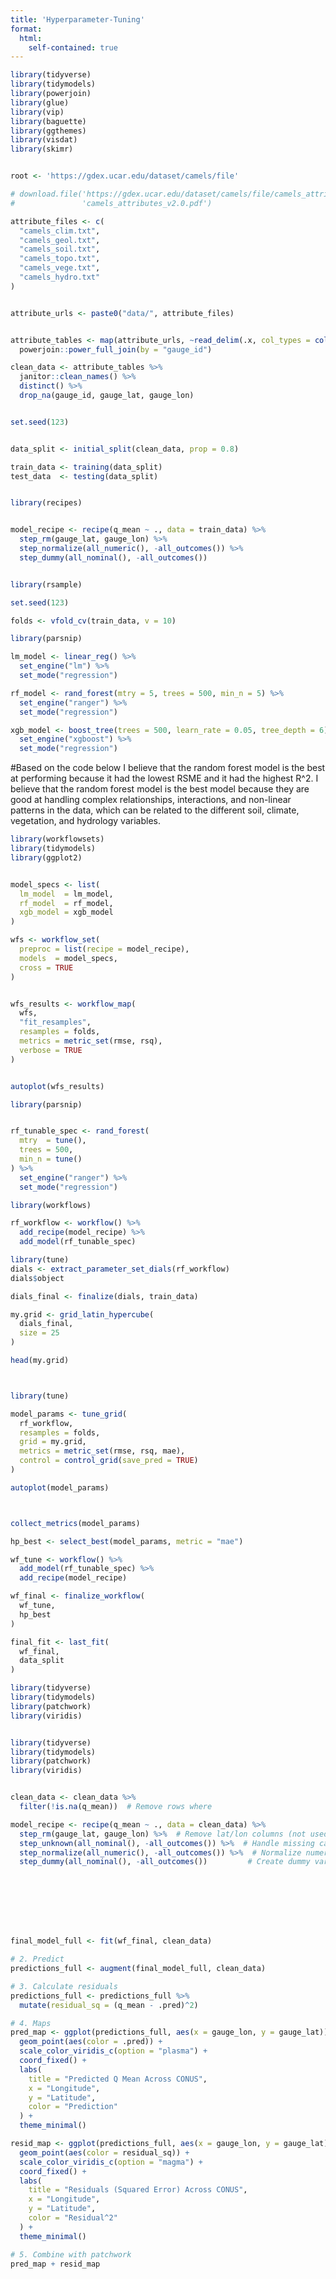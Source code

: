 ```yaml
---
title: 'Hyperparameter-Tuning'
format: 
  html:
    self-contained: true
---
```


```r
library(tidyverse)
library(tidymodels)
library(powerjoin)
library(glue)
library(vip)
library(baguette)
library(ggthemes)
library(visdat)
library(skimr)


root <- 'https://gdex.ucar.edu/dataset/camels/file'

# download.file('https://gdex.ucar.edu/dataset/camels/file/camels_attributes_v2.0.pdf', 
#               'camels_attributes_v2.0.pdf')

attribute_files <- c(
  "camels_clim.txt",
  "camels_geol.txt",
  "camels_soil.txt",
  "camels_topo.txt",
  "camels_vege.txt",
  "camels_hydro.txt"
)


attribute_urls <- paste0("data/", attribute_files)


attribute_tables <- map(attribute_urls, ~read_delim(.x, col_types = cols())) %>% 
  powerjoin::power_full_join(by = "gauge_id")

clean_data <- attribute_tables %>%
  janitor::clean_names() %>%
  distinct() %>%
  drop_na(gauge_id, gauge_lat, gauge_lon)


set.seed(123)


data_split <- initial_split(clean_data, prop = 0.8)

train_data <- training(data_split)
test_data  <- testing(data_split)


library(recipes)


model_recipe <- recipe(q_mean ~ ., data = train_data) %>%
  step_rm(gauge_lat, gauge_lon) %>%
  step_normalize(all_numeric(), -all_outcomes()) %>%
  step_dummy(all_nominal(), -all_outcomes())


library(rsample)

set.seed(123)

folds <- vfold_cv(train_data, v = 10)

```
```r

library(parsnip)

lm_model <- linear_reg() %>%
  set_engine("lm") %>%
  set_mode("regression")


```
```r
rf_model <- rand_forest(mtry = 5, trees = 500, min_n = 5) %>%
  set_engine("ranger") %>%
  set_mode("regression")


```

```r
xgb_model <- boost_tree(trees = 500, learn_rate = 0.05, tree_depth = 6) %>%
  set_engine("xgboost") %>%
  set_mode("regression")

```



#Based on the code below I believe that the random forest model is the best at performing because it had the lowest RSME and it had the highest R^2. I believe that the random forest model is the best model because they are good at handling complex relationships, interactions, and non-linear patterns in the data, which can be related to the different soil, climate, vegetation, and hydrology variables.
```r
library(workflowsets)
library(tidymodels)
library(ggplot2)


model_specs <- list(
  lm_model  = lm_model,
  rf_model  = rf_model,
  xgb_model = xgb_model
)

wfs <- workflow_set(
  preproc = list(recipe = model_recipe),
  models  = model_specs,
  cross = TRUE
)


wfs_results <- workflow_map(
  wfs,
  "fit_resamples",
  resamples = folds,
  metrics = metric_set(rmse, rsq),
  verbose = TRUE
)


autoplot(wfs_results)

```



```r

library(parsnip)


rf_tunable_spec <- rand_forest(
  mtry  = tune(),    
  trees = 500,      
  min_n = tune()     
) %>%
  set_engine("ranger") %>%
  set_mode("regression")
```


```r
library(workflows)

rf_workflow <- workflow() %>%
  add_recipe(model_recipe) %>%
  add_model(rf_tunable_spec)


```

```r
library(tune)
dials <- extract_parameter_set_dials(rf_workflow)
dials$object

```

```r

dials_final <- finalize(dials, train_data)

my.grid <- grid_latin_hypercube(
  dials_final,
  size = 25
)

head(my.grid)




```
```r
library(tune)

model_params <- tune_grid(
  rf_workflow,
  resamples = folds,
  grid = my.grid,
  metrics = metric_set(rmse, rsq, mae),
  control = control_grid(save_pred = TRUE)
)

autoplot(model_params)




```
```r

collect_metrics(model_params)

hp_best <- select_best(model_params, metric = "mae")

```
```r

wf_tune <- workflow() %>%
  add_model(rf_tunable_spec) %>%
  add_recipe(model_recipe)

wf_final <- finalize_workflow(
  wf_tune,
  hp_best
)

```

```r
final_fit <- last_fit(
  wf_final,  
  data_split      
)

```
```r
library(tidyverse)
library(tidymodels)
library(patchwork)
library(viridis)


library(tidyverse)
library(tidymodels)
library(patchwork)
library(viridis)


clean_data <- clean_data %>%
  filter(!is.na(q_mean))  # Remove rows where 

model_recipe <- recipe(q_mean ~ ., data = clean_data) %>%
  step_rm(gauge_lat, gauge_lon) %>%  # Remove lat/lon columns (not used in modeling)
  step_unknown(all_nominal(), -all_outcomes()) %>%  # Handle missing categories in categorical variables
  step_normalize(all_numeric(), -all_outcomes()) %>%  # Normalize numeric variables
  step_dummy(all_nominal(), -all_outcomes())         # Create dummy variables for categorical variables








final_model_full <- fit(wf_final, clean_data)

# 2. Predict
predictions_full <- augment(final_model_full, clean_data)

# 3. Calculate residuals
predictions_full <- predictions_full %>%
  mutate(residual_sq = (q_mean - .pred)^2)

# 4. Maps
pred_map <- ggplot(predictions_full, aes(x = gauge_lon, y = gauge_lat)) +
  geom_point(aes(color = .pred)) +
  scale_color_viridis_c(option = "plasma") +
  coord_fixed() +
  labs(
    title = "Predicted Q Mean Across CONUS",
    x = "Longitude",
    y = "Latitude",
    color = "Prediction"
  ) +
  theme_minimal()

resid_map <- ggplot(predictions_full, aes(x = gauge_lon, y = gauge_lat)) +
  geom_point(aes(color = residual_sq)) +
  scale_color_viridis_c(option = "magma") +
  coord_fixed() +
  labs(
    title = "Residuals (Squared Error) Across CONUS",
    x = "Longitude",
    y = "Latitude",
    color = "Residual^2"
  ) +
  theme_minimal()

# 5. Combine with patchwork
pred_map + resid_map
```



